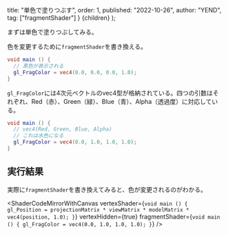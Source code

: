 
  title: "単色で塗りつぶす",
  order: 1,
  published: "2022-10-26",
  author: "YEND",
  tag: ["fragmentShader"]
}
  <LearningLayout meta={meta}>{children}</LearningLayout>
);

まずは単色で塗りつぶしてみる。

色を変更するために`fragmentShader`を書き換える。

```glsl
void main () {
  // 黒色が表示される
  gl_FragColor = vec4(0.0, 0.0, 0.0, 1.0);
}
```

`gl_FragColor`には4次元ベクトルのvec4型が格納されている。四つの引数はそれぞれ、Red（赤）、Green（緑）、Blue（青）、Alpha（透過度）に対応している。

```glsl
void main () {
  // vec4(Red, Green, Blue, Alpha)
  // これは水色になる
  gl_FragColor = vec4(0.0, 1.0, 1.0, 1.0);
}
```

## 実行結果

実際に`fragmentShader`を書き換えてみると、色が変更されるのがわかる。

<ShaderCodeMirrorWithCanvas
  vertexShader={`void main () {
  gl_Position = projectionMatrix * viewMatrix * modelMatrix * vec4(position, 1.0);
}`}
  vertexHidden={true}
  fragmentShader={`void main () {
  gl_FragColor = vec4(0.0, 1.0, 1.0, 1.0);
}`}
/>